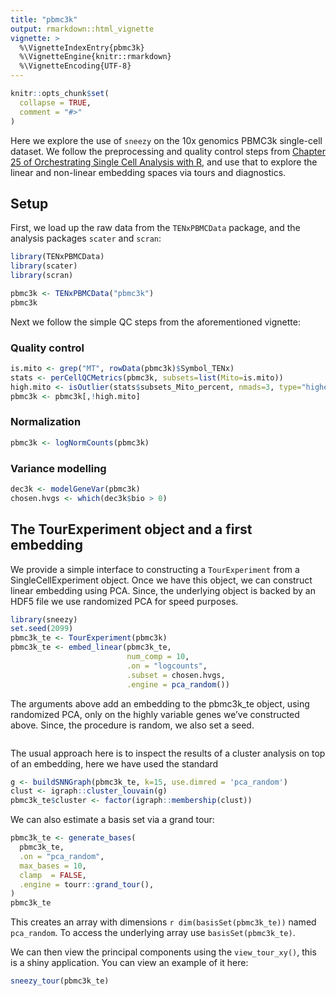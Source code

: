 ```yaml
---
title: "pbmc3k"
output: rmarkdown::html_vignette
vignette: >
  %\VignetteIndexEntry{pbmc3k}
  %\VignetteEngine{knitr::rmarkdown}
  %\VignetteEncoding{UTF-8}
---
```


```r
knitr::opts_chunk$set(
  collapse = TRUE,
  comment = "#>"
)
```

Here we explore the use of `sneezy` on the 10x genomics PBMC3k single-cell
dataset. We follow the preprocessing and quality control steps from
[Chapter 25 of Orchestrating Single Cell Analysis with R](https://osca.bioconductor.org/pbmc-3k-10x-dataset-filtered.html), and
use that to explore the linear and non-linear embedding spaces via tours
and diagnostics.

## Setup

First, we load up the raw data from the `TENxPBMCData` package,
and the analysis packages `scater` and `scran`:

```r
library(TENxPBMCData)
library(scater)
library(scran)

pbmc3k <- TENxPBMCData("pbmc3k")
pbmc3k
```

Next we follow the simple QC steps from the aforementioned vignette:

### Quality control

```r
is.mito <- grep("MT", rowData(pbmc3k)$Symbol_TENx)
stats <- perCellQCMetrics(pbmc3k, subsets=list(Mito=is.mito))
high.mito <- isOutlier(stats$subsets_Mito_percent, nmads=3, type="higher")
pbmc3k <- pbmc3k[,!high.mito]
```

### Normalization

```r
pbmc3k <- logNormCounts(pbmc3k)
```

### Variance modelling

```r
dec3k <- modelGeneVar(pbmc3k)
chosen.hvgs <- which(dec3k$bio > 0)
```


## The TourExperiment object and a first embedding

We provide a simple interface to constructing a `TourExperiment` from
a SingleCellExperiment object. Once we have this object, we can construct
linear embedding using PCA. Since, the underlying object is backed by an HDF5 
file we use randomized PCA for speed purposes.

```r
library(sneezy)
set.seed(2099)
pbmc3k_te <- TourExperiment(pbmc3k)
pbmc3k_te <- embed_linear(pbmc3k_te, 
                          num_comp = 10, 
                          .on = "logcounts", 
                          .subset = chosen.hvgs, 
                          .engine = pca_random())
```

The arguments above add an embedding to the pbmc3k_te object,
using randomized PCA, only on the highly variable genes we've constructed 
above. Since, the procedure is random, we also set a seed. 


```r

```


The usual approach here is to inspect the results of a cluster
analysis on top of an embedding, here we have used the standard 


```r
g <- buildSNNGraph(pbmc3k_te, k=15, use.dimred = 'pca_random')
clust <- igraph::cluster_louvain(g)
pbmc3k_te$cluster <- factor(igraph::membership(clust))
```

We can also estimate a basis set via a grand tour: 

```r
pbmc3k_te <- generate_bases(
  pbmc3k_te,
  .on = "pca_random",
  max_bases = 10,
  clamp  = FALSE,
  .engine = tourr::grand_tour(),
)
pbmc3k_te
```

This creates an array with dimensions `r dim(basisSet(pbmc3k_te))`
named `pca_random`. To access the underlying array use 
`basisSet(pbmc3k_te)`.

We can then view the principal components using the `view_tour_xy()`, this is a shiny application. You can view an example of it here:

```r
sneezy_tour(pbmc3k_te)
```

